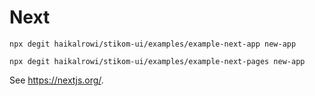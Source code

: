 
# Next

<Tabs>
<TabItem value="example-next-app" label="App router" default>

```
npx degit haikalrowi/stikom-ui/examples/example-next-app new-app
```

</TabItem>
<TabItem value="example-next-pages" label="Page router">

```
npx degit haikalrowi/stikom-ui/examples/example-next-pages new-app
```

</TabItem>
</Tabs>

See https://nextjs.org/.

